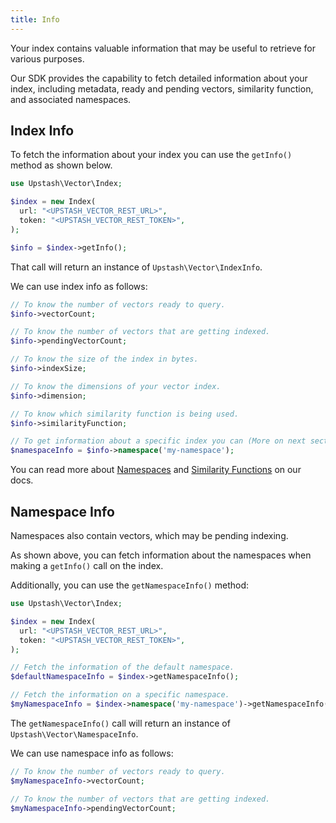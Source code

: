 ```yaml
---
title: Info
---
```


Your index contains valuable information that may be useful to retrieve for various purposes.

Our SDK provides the capability to fetch detailed information about your index, including metadata,
ready and pending vectors, similarity function, and associated namespaces.

## Index Info

To fetch the information about your index you can use the `getInfo()` method as shown below.

```php
use Upstash\Vector\Index;

$index = new Index(
  url: "<UPSTASH_VECTOR_REST_URL>",
  token: "<UPSTASH_VECTOR_REST_TOKEN>",
);

$info = $index->getInfo();
```

That call will return an instance of `Upstash\Vector\IndexInfo`.

We can use index info as follows:

```php
// To know the number of vectors ready to query.
$info->vectorCount;

// To know the number of vectors that are getting indexed.
$info->pendingVectorCount;

// To know the size of the index in bytes.
$info->indexSize;

// To know the dimensions of your vector index.
$info->dimension;

// To know which similarity function is being used.
$info->similarityFunction;

// To get information about a specific index you can (More on next section):
$namespaceInfo = $info->namespace('my-namespace');
```

You can read more about [Namespaces](/vector/features/namespaces) and [Similarity Functions](/vector/features/similarityfunctions) on our docs.

## Namespace Info

Namespaces also contain vectors, which may be pending indexing.

As shown above, you can fetch information about the namespaces when making a `getInfo()` call on the index.

Additionally, you can use the `getNamespaceInfo()` method:

```php
use Upstash\Vector\Index;

$index = new Index(
  url: "<UPSTASH_VECTOR_REST_URL>",
  token: "<UPSTASH_VECTOR_REST_TOKEN>",
);

// Fetch the information of the default namespace.
$defaultNamespaceInfo = $index->getNamespaceInfo();

// Fetch the information on a specific namespace.
$myNamespaceInfo = $index->namespace('my-namespace')->getNamespaceInfo();
```

The `getNamespaceInfo()` call will return an instance of `Upstash\Vector\NamespaceInfo`.

We can use namespace info as follows:

```php
// To know the number of vectors ready to query.
$myNamespaceInfo->vectorCount;

// To know the number of vectors that are getting indexed.
$myNamespaceInfo->pendingVectorCount;
```